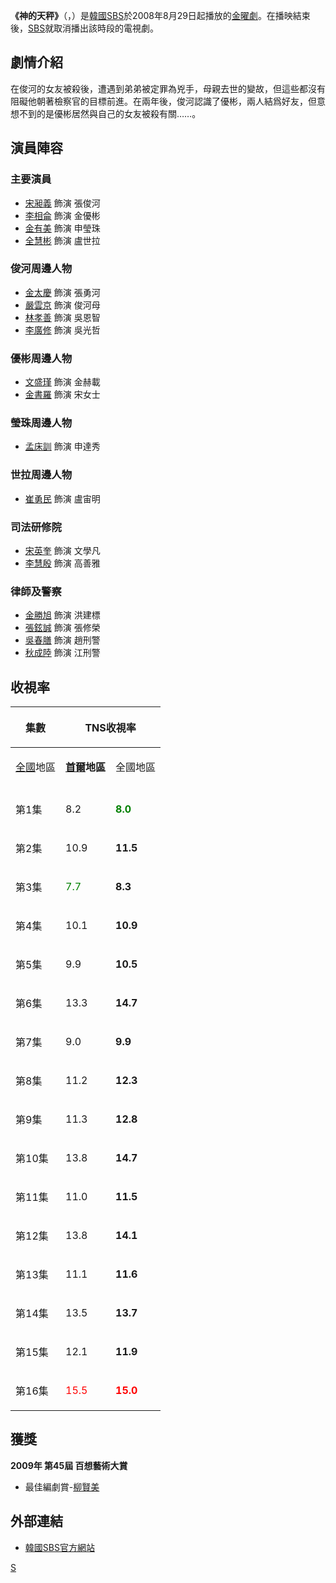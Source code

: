 {{Infobox Television
| show_name         = 神的天秤
| original_name      = {{lang|ko|신의 저울}}
| image                = [[File:The_Scale_of_Providence.jpg|250px]]
| caption              = 
| genre                = 
| format               = 
| creator              = 
| developer            = 
| writer               = [[柳賢美|柳賢美]]
| director             = [[洪昌旭|洪昌旭]]
| creative_director    = 
| presenter            = 
| starring             = [[宋昶義|宋昶義]]、[[李相侖|李相侖]]、[[金有美|金有美]]、[[全慧彬|全慧彬]]、[[文盛瑾|文盛瑾]]
| theme_song           = 
| opentheme            =  
| endtheme             = 
| composer             = 
| country              = {{KOR}}
| language             = [[韓語|韓語]]
| num_episodes         = 16
| location             =
| runtime              = 
| company              = [[Pan_Entertainment|Pan Entertainment]]
| distributor          = 
| channel              = [[SBS_(韓國)|SBS]]
| first_run            = {{KOR}}
| first_aired          = {{start date|2008|8|29}}
| last_aired           = {{end date|2008|10|24}}
| preceded_by          = 
| followed_by          = 
| related              = 
| website              = http://tv.sbs.co.kr/scales/
}}

'''《神的天秤》'''（{{lang-ko|'''신의 저울'''}}，{{lang-en|'''The Scale of Providence'''}}）是[[大韓民國|韓國]][[SBS_(韓國)|SBS]]於2008年8月29日起播放的[[SBS金曜連續劇|金曜劇]]。在播映結束後，[[SBS_(韓國)|SBS]]就取消播出該時段的電視劇。

==劇情介紹==
在俊河的女友被殺後，遭遇到弟弟被定罪為兇手，母親去世的變故，但這些都沒有阻礙他朝著檢察官的目標前進。在兩年後，俊河認識了優彬，兩人結爲好友，但意想不到的是優彬居然與自己的女友被殺有關……。

==演員陣容==
===主要演員===
*[[宋昶義|宋昶義]] 飾演 張俊河
*[[李相侖|李相侖]] 飾演 金優彬
*[[金有美|金有美]] 飾演 申瑩珠
*[[全慧彬|全慧彬]] 飾演 盧世拉 

===俊河周邊人物===
*[[金太慶|金太慶]] 飾演 張勇河
*[[嚴雲京|嚴雲京]] 飾演 俊河母
*[[林孝善|林孝善]] 飾演 吳恩智
*[[李廣修|李廣修]] 飾演 吳光哲

===優彬周邊人物===
*[[文盛瑾|文盛瑾]] 飾演 金赫載
*[[金書羅|金書羅]] 飾演 宋女士

===瑩珠周邊人物===
*[[孟床訓|孟床訓]] 飾演 申達秀

===世拉周邊人物===
*[[崔勇民|崔勇民]] 飾演 盧宙明

===司法研修院===
*[[宋英奎|宋英奎]] 飾演 文學凡
*[[李慧殷|李慧殷]] 飾演 高善雅

===律師及警察===
*[[金勝旭|金勝旭]] 飾演 洪建標
*[[張鉉誠|張鉉誠]] 飾演 張修榮
*[[吳春膳|吳春膳]] 飾演 趙刑警
*[[秋成陸|秋成陸]] 飾演 江刑警

== 收視率 ==
{| class="wikitable" style="text-align:center;"
|-
!rowspan="2"|集數
!colspan="2"|TNS收視率
!colspan="2"|AGB收視率
|-
![[大韓民國|全國]]地區
!'''[[首爾|首爾]]地區'''
!全國地區
!'''首爾地區'''
|- align="center"
|-
|第1集
|8.2
|<span style="color: green;">'''8.0'''</span>
|<span style="color: green;">8.2</span>
|<span style="color: green;">'''8.7'''</span>
|-
|第2集
|10.9
|'''11.5'''
|11.2
|'''11.5'''
|-
|第3集
|<span style="color: green;">7.7</span>
|'''8.3'''
|8.9
|'''9.8'''
|-
|第4集
|10.1
|'''10.9'''
|12.6
|'''13.5'''
|-
|第5集
|9.9
|'''10.5'''
|9.5
|'''9.7'''
|-
|第6集
|13.3
|'''14.7'''
|12.1
|'''12.7'''
|-
|第7集
|9.0
|'''9.9'''
|9.2
|'''10.5'''
|-
|第8集
|11.2
|'''12.3'''
|11.9
|'''13.4'''
|-
|第9集
|11.3
|'''12.8'''
|11.5
|'''12.7'''
|-
|第10集
|13.8
|'''14.7'''
|14.5
|'''16.2'''
|-
|第11集
|11.0
|'''11.5'''
|11.3
|'''11.8'''
|-
|第12集
|13.8
|'''14.1'''
|14.4
|'''15.8'''
|-
|第13集
|11.1
|'''11.6'''
|11.1
|'''11.7'''
|-
|第14集
|13.5
|'''13.7'''
|14.0
|'''15.5'''
|-
|第15集
|12.1
|'''11.9'''
|12.5
|'''13.9'''
|-
|第16集
|<span style="color: red;"> 15.5</span>
|<span style="color: red;"> '''15.0'''</span>
|<span style="color: red;"> 16.5</span>
|<span style="color: red;"> '''18.0'''</span>
|} 

==獲獎==
'''2009年 第45屆 百想藝術大賞'''
*最佳編劇賞-[[柳賢美|柳賢美]]

==外部連結==
*[http://tv.sbs.co.kr/scales/ 韓國SBS官方網站] {{Wayback|url=http://tv.sbs.co.kr/scales/ |date=20100212111120 }} {{ko icon}}

{{電視節目的變遷
|電視台={{KOR}} [[SBS_(韓國)|SBS]]
|播放檔次=[[SBS金曜連續劇|金曜連續劇]]
|節目名稱=神的天秤<br />（2008.8.29 - 2008.10.24）<br /><br />'''神的天秤'''後，[[SBS金曜連續劇|SBS金曜連續劇]]停播逾三年。
|上一節目=[[我的甜美都市|我的甜美都市]]<br />（2008.6.6 - 2008.8.1）
|下一節目=[[The_Musical|The Musical]]<br />（2011.9.2 - 2011.12.23）
}} 
{{SBS金曜連續劇}}
{{Pan Entertainment}}
[[Category:2008年韓國電視劇集|S]]